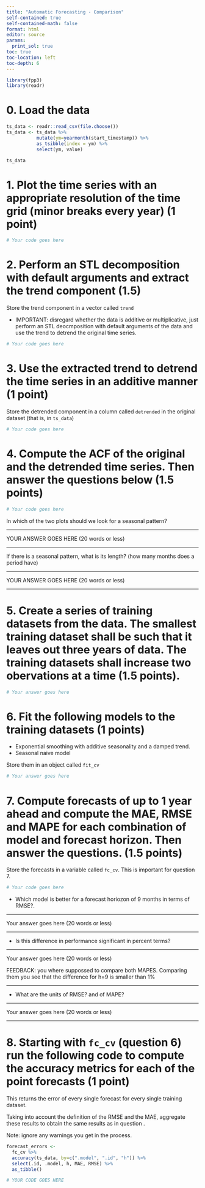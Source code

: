```yaml
---
title: "Automatic Forecasting - Comparison"
self-contained: true
self-contained-math: false
format: html
editor: source
params:
  print_sol: true
toc: true
toc-location: left
toc-depth: 6
---
```


```r
library(fpp3)
library(readr)
```

# 0. Load the data

```r
ts_data <- readr::read_csv(file.choose())
ts_data <- ts_data %>% 
           mutate(ym=yearmonth(start_timestamp)) %>% 
           as_tsibble(index = ym) %>% 
           select(ym, value)

ts_data
```

# 1. Plot the time series with an appropriate resolution of the time grid (minor breaks every year) (1 point)

```r
# Your code goes here
```

# 2. Perform an STL decomposition with default arguments and extract the trend component (1.5)

Store the trend component in a vector called `trend`

* IMPORTANT: disregard whether the data is additive or multiplicative, just perform an STL deocmposition with default arguments of the data and use the trend to detrend the original time series.

```r
# Your code goes here
```

# 3. Use the extracted trend to detrend the time series in an additive manner (1 point)

Store the detrended component in a column called `detrended` in the original dataset (that is, in `ts_data`)

```r
# Your code goes here
```

# 4. Compute the ACF of the original and the detrended time series. Then answer the questions below (1.5 points)

```r
# Your code goes here
```


In which of the two plots should we look for a seasonal pattern?

------

YOUR ANSWER GOES HERE (20 words or less)

------

If there is a seasonal pattern, what is its length? (how many months does a period have)

------

YOUR ANSWER GOES HERE (20 words or less)

------

# 5. Create a series of training datasets from the data. The smallest training dataset shall be such that it leaves out three years of data. The training datasets shall increase two obervations at a time (1.5 points).

```r
# Your answer goes here
```


# 6. Fit the following models to the training datasets (1 points)

* Exponential smoothing with additive seasonality and a damped trend.
* Seasonal naive model

Store them in an object called `fit_cv`

```r
# Your answer goes here
```

# 7. Compute forecasts of up to 1 year ahead and compute the MAE, RMSE and MAPE for each combination of model and forecast horizon. Then answer the questions. (1.5 points)

Store the forecasts in a variable called `fc_cv`. This is important for question 7.

```r
# Your code goes here
```

* Which model is better for a forecast horiozon of 9 months in terms of RMSE?.

------

Your answer goes here (20 words or less)

------

* Is this difference in performance significant in percent terms?

------

Your answer goes here (20 words or less)

FEEDBACK: you where suppossed to compare both MAPES. Comparing them you see that the difference for h=9 is smaller than 1%

------

* What are the units of RMSE? and of MAPE?

------

Your answer goes here (20 words or less)

------

# 8. Starting with `fc_cv` (question 6) run the following code to compute the accuracy metrics for each of the point forecasts (1 point)

This returns the error of every single forecast for every single training dataset.

Taking into account the definition of the RMSE and the MAE, aggregate these results to obtain the same results as in question .

Note: ignore any warnings you get in the process.

```r
forecast_errors <- 
  fc_cv %>% 
  accuracy(ts_data, by=c(".model", ".id", "h")) %>% 
  select(.id, .model, h, MAE, RMSE) %>% 
  as_tibble()
```

```r
# YOUR CODE GOES HERE
```
